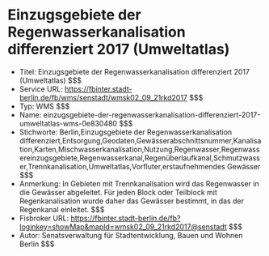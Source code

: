 # Einzugsgebiete der Regenwasserkanalisation differenziert 2017 (Umweltatlas)
- Titel: Einzugsgebiete der Regenwasserkanalisation differenziert 2017 (Umweltatlas) $$$
- Service URL: https://fbinter.stadt-berlin.de/fb/wms/senstadt/wmsk02_09_21rkd2017 $$$
- Typ: WMS $$$
- Name: einzugsgebiete-der-regenwasserkanalisation-differenziert-2017-umweltatlas-wms-0e830480 $$$
- Stichworte: Berlin,Einzugsgebiete der Regenwasserkanalisation differenziert,Entsorgung,Geodaten,Gewässerabschnittsnummer,Kanalisation,Karten,Mischwasserkanalisation,Nutzung,Regenwasser,Regenwassereinzugsgebiete,Regenwasserkanal,Regenüberlaufkanal,Schmutzwasser,Trennkanalisation,Umweltatlas,Vorfluter,erstaufnehmendes Gewässer $$$
- Anmerkung: In Gebieten mit Trennkanalisation wird das Regenwasser in die Gewässer abgeleitet. Für jeden Block oder Teilblock mit Regenkanalisation wurde daher das Gewässer bestimmt, in das der Regenkanal einleitet. $$$
- Fisbroker URL: https://fbinter.stadt-berlin.de/fb?loginkey=showMap&mapId=wmsk02_09_21rkd2017@senstadt $$$
- Autor: Senatsverwaltung für Stadtentwicklung, Bauen und Wohnen Berlin $$$
